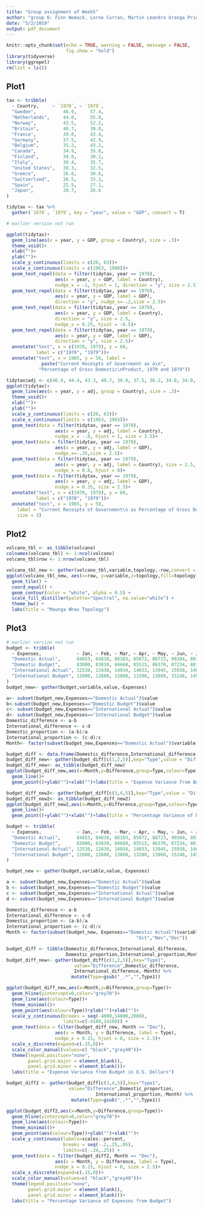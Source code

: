 ```yaml
---
title: "Group assignment of Week5"
author: "group 6: Finn Womack, Lorne Curran, Martin Leandro Uranga Priore, Chenyang Duo, Emerson Webb, Jiarui Xu"
date: "5/2/2019"
output: pdf_document
---
```


```r
knitr::opts_chunk$set(echo = TRUE, warning = FALSE, message = FALSE, 
                      fig.show = "hold")
library(tidyverse)
library(ggrepel)
rm(list = ls())
```

## Plot1

```r
tax <- tribble(
  ~ Country,     ~ `1970`, ~ `1979`,
  "Sweden",          46.9,     57.4,
  "Netherlands",     44.0,     55.8,
  "Norway",          43.5,     52.2,
  "Britain",         40.7,     39.0,
  "France",          39.0,     43.4,
  "Germany",         37.5,     42.9,
  "Belgium",         35.2,     43.2,
  "Canada",          34.9,     35.8,
  "Finland",         34.9,     38.2,
  "Italy",           30.4,     35.7,
  "United States",   30.3,     32.5,
  "Greece",          26.8,     30.6,
  "Switzerland",     26.5,     33.2,
  "Spain",           22.5,     27.1,
  "Japan",           20.7,     26.6
)

tidytax <- tax %>% 
  gather(`1970`, `1979`, key = "year", value = "GDP", convert = T)
```

```r
# earlier version not run

ggplot(tidytax)+
  geom_line(aes(x = year, y = GDP, group = Country), size = .3)+
  theme_void()+
  xlab("")+
  ylab("")+
  scale_y_continuous(limits = c(20, 63))+
  scale_x_continuous(limits = c(1963, 1980))+
  geom_text_repel(data = filter(tidytax, year == 1970), 
                  aes(x = year, y = GDP, label = Country),
                  nudge_x = -1, hjust = 1, direction = "y", size = 2.5)+
  geom_text_repel(data = filter(tidytax, year == 1970), 
                  aes(x = year, y = GDP, label = GDP), 
                  direction = "y", nudge_x=-.2,size = 2.5)+
  geom_text_repel(data = filter(tidytax, year == 1979), 
                  aes(x = year, y = GDP, label = Country), 
                  direction = "y", size = 2.5, 
                  nudge_x = 0.25, hjust = -0.5)+
  geom_text_repel(data = filter(tidytax, year == 1979), 
                  aes(x = year, y = GDP, label = GDP),
                  direction = "y", size = 2.5)+
  annotate("text", x = c(1970, 1979), y = 60, 
           label = c("1970", "1979"))+
  annotate("text", x = 1965, y = 58, label = 
             paste("Current Receipts of Government as a\n", 
            "Percentage of Gross Domestic\nProduct, 1970 and 1979"))
```



```r
tidytax$adj <- c(46.9, 44.4, 43.3, 40.7, 39.0, 37.5, 36.2, 34.8, 34.0, 30.8, 29.7, 27.2, 26.2, 22.5, 20.7, 57.4, 55.8, 52.2, 39.1, 44.3, 42.2, 43.2, 36.3, 38.1, 35.1, 32.3, 30.6, 33.4, 27.5, 26.3)
ggplot(tidytax)+
  geom_line(aes(x = year, y = adj, group = Country), size = .3)+
  theme_void()+
  xlab("")+
  ylab("")+
  scale_y_continuous(limits = c(20, 63))+
  scale_x_continuous(limits = c(1963, 1983))+
  geom_text(data = filter(tidytax, year == 1970),
                  aes(x = year, y = adj, label = Country),
                  nudge_x = -.8, hjust = 1, size = 2.5)+
  geom_text(data = filter(tidytax, year == 1970), 
                  aes(x = year, y = adj, label = GDP), 
                  nudge_x=-.35,size = 2.5)+
  geom_text(data = filter(tidytax, year == 1979), 
                  aes(x = year, y = adj, label = Country), size = 2.5,
                  nudge_x = 0.8, hjust = 0)+
  geom_text(data = filter(tidytax, year == 1979), 
                  aes(x = year, y = adj, label = GDP),
                  nudge_x = 0.35, size = 2.5)+
  annotate("text", x = c(1970, 1979), y = 60, 
           label = c("1970", "1979"))+
  annotate("text", x = 1965, y = 58, 
    label = "Current Receipts of Government\n as Percentage of Gross Domestic\n Product, 1970 and 1979", 
    size = 3)
```

\pagebreak

## Plot2

```r
volcano_tbl <- as_tibble(volcano)
colnames(volcano_tbl) <- 1:ncol(volcano) 
volcano_tbl$row <- 1:nrow(volcano_tbl)

volcano_tbl_new <- gather(volcano_tbl,variable,topology,-row,convert = TRUE)
ggplot(volcano_tbl_new, aes(x=row, y=variable,z=topology,fill=topology))  + 
  geom_tile() + 
  coord_equal() +
  geom_contour(color = "white", alpha = 0.5) + 
  scale_fill_distiller(palette="Spectral", na.value="white") + 
  theme_bw() +
  labs(title = "Maunga Whau Topology")
```

## Plot3

```r

# earlier version not run
budget <- tribble(
  ~ Expenses,             ~ Jan, ~ Feb, ~ Mar, ~ Apr, ~ May, ~ Jun, ~ Jul, ~ Aug, ~ Sep, ~ Oct, ~ Nov, ~ Dec,
  "Domestic Actual",      84853, 84838, 88103, 85072, 88723, 90384, 89374, 95273, 94239, 92394, 96934, 105034,
  "Domestic Budget",      83000, 83830, 84668, 85515, 86370, 87234, 88106, 88987, 89877, 90776, 91684, 92600,
  "International Actual", 12538, 12438, 14934, 14033, 13945, 15938, 14086, 15934, 13945, 17338, 19384, 22394,
  "International Budget", 12000, 12600, 13860, 13200, 13860, 15246, 14520, 15246, 16771, 15972, 16771, 18448
)
budget_new<- gather(budget,variable,value,-Expenses)

a<- subset(budget_new,Expenses=="Domestic Actual")$value
b<-subset(budget_new,Expenses=="Domestic Budget")$value
c<- subset(budget_new,Expenses=="International Actual")$value
d<- subset(budget_new,Expenses=="International Budget")$value
Domestic_difference <- a-b
International_difference <- c-d
Domestic_proportion <- (a-b)/a
International_proportion <- (c-d)/c
Month<- factor(subset(budget_new,Expenses=="Domestic Actual")$variable,levels=c("Jan","Feb","Mar","Apr","May","Jun","Jul","Aug","Sep","Oct","Nov","Dec"))

budget_diff <- data.frame(Domestic_difference,International_difference,Domestic_proportion,International_proportion,Month)
budget_diff_new<- gather(budget_diff[c(1,2,5)],key="Type",value = "Difference",Domestic_difference,International_difference,-Month)
budget_diff_new<- as_tibble(budget_diff_new)
ggplot(budget_diff_new,aes(x=Month,y=Difference,group=Type,colour=Type))+
  geom_line()+
  geom_point()+ylab("")+xlab("")+labs(title = "Expense Variance from Budget in U.S. Dollars")

budget_diff_new2<- gather(budget_diff[c(3,4,5)],key="Type",value = "Difference",Domestic_proportion,International_proportion,-Month)
budget_diff_new2<- as_tibble(budget_diff_new2)
ggplot(budget_diff_new2,aes(x=Month,y=Difference,group=Type,colour=Type))+
  geom_line()+
  geom_point()+ylab("")+xlab("")+labs(title = "Percentage Variance of Expenses from Budget")
```


```r
budget <- tribble(
  ~ Expenses,             ~ Jan, ~ Feb, ~ Mar, ~ Apr, ~ May, ~ Jun, ~ Jul, ~ Aug, ~ Sep, ~ Oct, ~ Nov, ~ Dec,
  "Domestic Actual",      84853, 84838, 88103, 85072, 88723, 90384, 89374, 95273, 94239, 92394, 96934, 105034,
  "Domestic Budget",      83000, 83830, 84668, 85515, 86370, 87234, 88106, 88987, 89877, 90776, 91684, 92600,
  "International Actual", 12538, 12438, 14934, 14033, 13945, 15938, 14086, 15934, 13945, 17338, 19384, 22394,
  "International Budget", 12000, 12600, 13860, 13200, 13860, 15246, 14520, 15246, 16771, 15972, 16771, 18448
)

budget_new <- gather(budget,variable,value,-Expenses)

a <- subset(budget_new,Expenses=="Domestic Actual")$value
b <- subset(budget_new,Expenses=="Domestic Budget")$value
c <- subset(budget_new,Expenses=="International Actual")$value
d <- subset(budget_new,Expenses=="International Budget")$value

Domestic_difference <- a-b
International_difference <- c-d
Domestic_proportion <- (a-b)/a
International_proportion <- (c-d)/c
Month <- factor(subset(budget_new, Expenses=="Domestic Actual")$variable, levels=c("Jan","Feb","Mar","Apr","May","Jun","Jul","Aug","Sep",
                                                "Oct","Nov","Dec"))

budget_diff <- tibble(Domestic_difference,International_difference,
                      Domestic_proportion,International_proportion,Month)
budget_diff_new<- gather(budget_diff[c(1,2,5)],key="Type1",
                         value="Difference",Domestic_difference,
                         International_difference,-Month) %>%
                        mutate(Type=gsub("_.*","",Type1))

ggplot(budget_diff_new,aes(x=Month,y=Difference,group=Type))+
  geom_hline(yintercept=0,color="grey70")+
  geom_line(aes(colour=Type))+
  theme_minimal()+
  geom_point(aes(colour=Type))+ylab("")+xlab("")+
  scale_y_continuous(breaks = seq(-4000,14000,2000),
                     limits=c(-4100,14100)) +
  geom_text(data = filter(budget_diff_new, Month == "Dec"), 
                  aes(x = Month, y = Difference, label = Type),
                  nudge_x = 0.15, hjust = 0, size = 2.5)+
  scale_x_discrete(expand=c(.15,0))+
  scale_color_manual(values=c( "black","grey40"))+
  theme(legend.position="none",
        panel.grid.major = element_blank(), 
        panel.grid.minor = element_blank())+
  labs(title = "Expense Variance from Budget in U.S. Dollars")

budget_diff2 <- gather(budget_diff[c(3,4,5)],key="Type1",
                       value="Difference",Domestic_proportion,
                                 International_proportion,-Month) %>%
                        mutate(Type=gsub("_.*","",Type1))

ggplot(budget_diff2,aes(x=Month,y=Difference,group=Type))+
  geom_hline(yintercept=0,color="grey70")+
  geom_line(aes(colour=Type))+
  theme_minimal()+
  geom_point(aes(colour=Type))+ylab("")+xlab("")+
  scale_y_continuous(labels=scales::percent, 
                     breaks = seq(-.2,.25,.05),
                     limits=c(-.24,.25)) +
  geom_text(data = filter(budget_diff2, Month == "Dec"), 
                  aes(x = Month, y = Difference, label = Type),
                  nudge_x = 0.15, hjust = 0, size = 2.5)+
  scale_x_discrete(expand=c(.15,0))+
  scale_color_manual(values=c( "black","grey40"))+
  theme(legend.position="none",
        panel.grid.major = element_blank(), 
        panel.grid.minor = element_blank())+
  labs(title = "Percentage Variance of Expenses from Budget")

```
